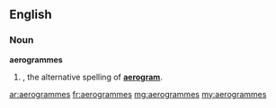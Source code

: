 ==English==

===Noun===
'''aerogrammes'''

# {{plural of|aerogramme}}, the alternative spelling of '''[[aerogram]]'''.

[[ar:aerogrammes]]
[[fr:aerogrammes]]
[[mg:aerogrammes]]
[[my:aerogrammes]]